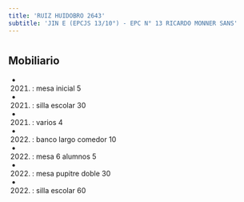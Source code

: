 ```yaml
---
title: 'RUIZ HUIDOBRO 2643'
subtitle: 'JIN E (EPCJS 13/10°) - EPC N° 13 RICARDO MONNER SANS'
---
```


#


## Mobiliario

*  (2021) : mesa inicial 5 

*  (2021) : silla escolar 30 

*  (2021) : varios 4 

*  (2022) : banco largo comedor 10 

*  (2022) : mesa 6 alumnos 5 

*  (2022) : mesa pupitre doble 30 

*  (2022) : silla escolar 60 



